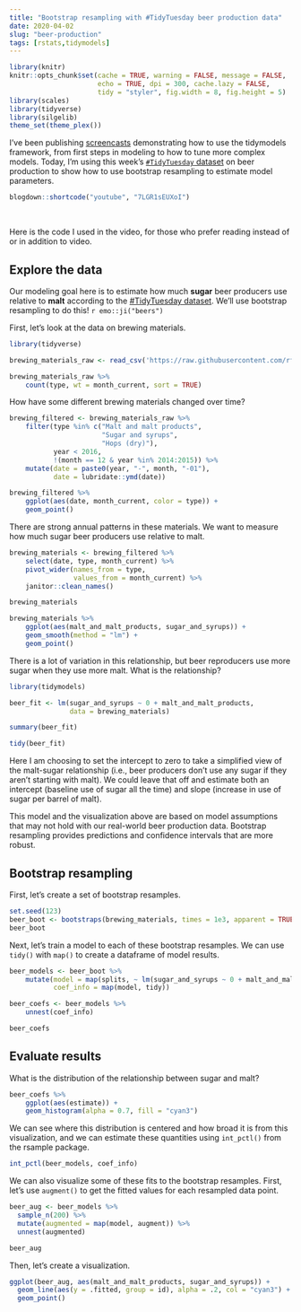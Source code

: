 ```yaml
---
title: "Bootstrap resampling with #TidyTuesday beer production data"
date: 2020-04-02
slug: "beer-production"
tags: [rstats,tidymodels]
---
```


```r
library(knitr)
knitr::opts_chunk$set(cache = TRUE, warning = FALSE, message = FALSE, 
                      echo = TRUE, dpi = 300, cache.lazy = FALSE,
                      tidy = "styler", fig.width = 8, fig.height = 5)
library(scales)
library(tidyverse)
library(silgelib)
theme_set(theme_plex())
```

I've been publishing [screencasts](https://juliasilge.com/tags/tidymodels/) demonstrating how to use the tidymodels framework, from first steps in modeling to how to tune more complex models. Today, I'm using this week's [`#TidyTuesday` dataset](https://github.com/rfordatascience/tidytuesday) on beer production to show how to use bootstrap resampling to estimate model parameters.

```r
blogdown::shortcode("youtube", "7LGR1sEUXoI")
```

</br>

Here is the code I used in the video, for those who prefer reading instead of or in addition to video.

## Explore the data

Our modeling goal here is to estimate how much **sugar** beer producers use relative to **malt** according to the [#TidyTuesday dataset](https://github.com/rfordatascience/tidytuesday/blob/master/data/2020/2020-03-31/readme.md). We'll use bootstrap resampling to do this! `r emo::ji("beers")`

First, let's look at the data on brewing materials.

```r
library(tidyverse)

brewing_materials_raw <- read_csv('https://raw.githubusercontent.com/rfordatascience/tidytuesday/master/data/2020/2020-03-31/brewing_materials.csv')

brewing_materials_raw %>%
    count(type, wt = month_current, sort = TRUE)
```

How have some different brewing materials changed over time?

```r
brewing_filtered <- brewing_materials_raw %>%
    filter(type %in% c("Malt and malt products",
                       "Sugar and syrups",
                       "Hops (dry)"),
           year < 2016,
           !(month == 12 & year %in% 2014:2015)) %>%
    mutate(date = paste0(year, "-", month, "-01"),
           date = lubridate::ymd(date)) 

brewing_filtered %>%
    ggplot(aes(date, month_current, color = type)) +
    geom_point()
```

There are strong annual patterns in these materials. We want to measure how much sugar beer producers use relative to malt.

```r
brewing_materials <- brewing_filtered %>%
    select(date, type, month_current) %>%
    pivot_wider(names_from = type,
                values_from = month_current) %>%
    janitor::clean_names()

brewing_materials

brewing_materials %>%
    ggplot(aes(malt_and_malt_products, sugar_and_syrups)) +
    geom_smooth(method = "lm") +
    geom_point()
```

There is a lot of variation in this relationship, but beer reproducers use more sugar when they use more malt. What is the relationship?

```r
library(tidymodels)

beer_fit <- lm(sugar_and_syrups ~ 0 + malt_and_malt_products, 
               data = brewing_materials)

summary(beer_fit)

tidy(beer_fit)
```

Here I am choosing to set the intercept to zero to take a simplified view of the malt-sugar relationship (i.e., beer producers don't use any sugar if they aren't starting with malt). We could leave that off and estimate both an intercept (baseline use of sugar all the time) and slope (increase in use of sugar per barrel of malt).

This model and the visualization above are based on model assumptions that may not hold with our real-world beer production data. Bootstrap resampling provides predictions and confidence intervals that are more robust.

## Bootstrap resampling

First, let's create a set of bootstrap resamples.

```r
set.seed(123)
beer_boot <- bootstraps(brewing_materials, times = 1e3, apparent = TRUE)
beer_boot
```

Next, let's train a model to each of these bootstrap resamples. We can use `tidy()` with `map()` to create a dataframe of model results.

```r
beer_models <- beer_boot %>%
    mutate(model = map(splits, ~ lm(sugar_and_syrups ~ 0 + malt_and_malt_products, data = .)),
           coef_info = map(model, tidy))

beer_coefs <- beer_models %>% 
    unnest(coef_info)

beer_coefs
```

## Evaluate results

What is the distribution of the relationship between sugar and malt?

```r
beer_coefs %>%
    ggplot(aes(estimate)) +
    geom_histogram(alpha = 0.7, fill = "cyan3")
```

We can see where this distribution is centered and how broad it is from this visualization, and we can  estimate these quantities using `int_pctl()` from the rsample package.

```r
int_pctl(beer_models, coef_info)
```

We can also visualize some of these fits to the bootstrap resamples. First, let's use `augment()` to get the fitted values for each resampled data point.

```r
beer_aug <- beer_models %>% 
  sample_n(200) %>% 
  mutate(augmented = map(model, augment)) %>% 
  unnest(augmented)

beer_aug
```

Then, let's create a visualization.

```r
ggplot(beer_aug, aes(malt_and_malt_products, sugar_and_syrups)) +
  geom_line(aes(y = .fitted, group = id), alpha = .2, col = "cyan3") +
  geom_point()
```

